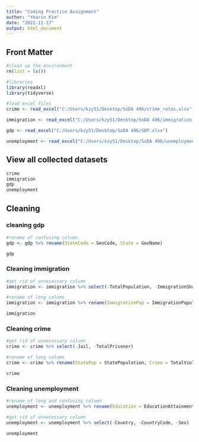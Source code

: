 ```yaml
---
title: "Coding Practice Assignment"
author: "Yearin Kim"
date: "2022-11-17"
output: html_document
---
```


## Front Matter

```r
#clean up the environment
rm(list = ls())

#libraries
library(readxl)
library(tidyverse)

#load excel files
crime <- read_excel("C:/Users/kzy51/Desktop/SoDA 496/crime_rates.xlsx")

immigration <- read_excel("C:/Users/kzy51/Desktop/SoDA 496/immigration.xlsx")

gdp <- read_excel("C:/Users/kzy51/Desktop/SoDA 496/GDP.xlsx")

unemployment <- read_excel("C:/Users/kzy51/Desktop/SoDA 496/unemployment.xlsx")
```

## View all collected datasets
```r
crime 
immigration
gdp
unemployment
```

## Cleaning 

### cleaning gdp 

```r
#rename of confusing column
gdp <- gdp %>% rename(StateCode = GeoCode, State = GeoName)

gdp
```

### Cleaning immigration 

```r
#get rid of unnecessary column
immigration <- immigration %>% select(-TotalPopulation, -ImmigrationShareofTotalStatePopulation)

#rename of long column
immigration <- immigration %>% rename(ImmigrationPop = ImmigrationPopulation)

immigration
```

### Cleaning crime 

```r
#get rid of unnecessary column
crime <- crime %>% select(-Jail, -TotalPrisoner)

#rename of long column
crime <- crime %>% rename(StatePop = StatePopulation, Crime = TotalViolentCrime, Rape = TotalRape, Murder = TotalMurder, Robbery = TotalRobbery, Assult = TotalAssult)

crime
```

### Cleaning unemployment

```r
#rename of long and confusing column
unemployment <- unemployment %>% rename(Education = EducationAttainment, Unemployment = TotalUnemployment, Native = NationalUnemployment, Foreign = ForeignUnemployment)

#get rid of unnecessary column
unemployment <- unemployment %>% select(-Country, -CountryCode, -Sex)

unemployment
```
